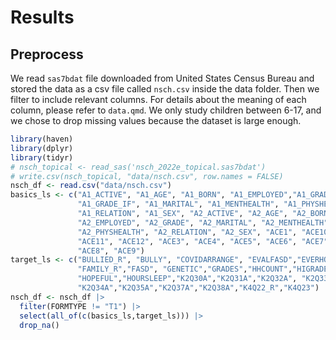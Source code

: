 # Results

## Preprocess

We read `sas7bdat` file downloaded from United States Census Bureau and stored the data as a csv file called `nsch.csv` inside the data folder. Then we filter to include relevant columns. For details about the meaning of each column, please refer to `data.qmd`. We only study children between 6-17, and we chose to drop missing values because the dataset is large enough.

```r
library(haven)
library(dplyr)
library(tidyr)
# nsch_topical <- read_sas('nsch_2022e_topical.sas7bdat')
# write.csv(nsch_topical, "data/nsch.csv", row.names = FALSE)
nsch_df <- read.csv("data/nsch.csv")
basics_ls <- c("A1_ACTIVE", "A1_AGE", "A1_BORN", "A1_EMPLOYED","A1_GRADE",
               "A1_GRADE_IF", "A1_MARITAL", "A1_MENTHEALTH", "A1_PHYSHEALTH",
               "A1_RELATION", "A1_SEX", "A2_ACTIVE", "A2_AGE", "A2_BORN",
               "A2_EMPLOYED", "A2_GRADE", "A2_MARITAL", "A2_MENTHEALTH",
               "A2_PHYSHEALTH", "A2_RELATION", "A2_SEX", "ACE1", "ACE10",
               "ACE11", "ACE12", "ACE3", "ACE4", "ACE5", "ACE6", "ACE7",
               "ACE8", "ACE9")   
target_ls <- c("BULLIED_R", "BULLY", "COVIDARRANGE", "EVALFASD","EVERHOMELESS",
               "FAMILY_R","FASD", "GENETIC","GRADES","HHCOUNT","HIGRADE_TVIS",
               "HOPEFUL","HOURSLEEP","K2Q30A","K2Q31A","K2Q32A", "K2Q33A",
               "K2Q34A","K2Q35A","K2Q37A","K2Q38A","K4Q22_R","K4Q23")
nsch_df <- nsch_df |>
  filter(FORMTYPE != "T1") |>
  select(all_of(c(basics_ls,target_ls))) |>
  drop_na()
```
